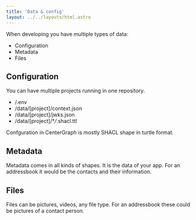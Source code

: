 ```yaml
---
title: 'Data & config'
layout: ../../layouts/html.astro
---
```


When developing you have multiple types of data:

- Configuration
- Metadata
- Files

## Configuration

You can have multiple projects running in one repository.

- /.env
- /data/[project]/context.json
- /data/[project]/jwks.json
- /data/[project]/\*_/_.shacl.ttl

Confguration in CenterGraph is mostly SHACL shape in turtle format.

## Metadata

Metadata comes in all kinds of shapes. It is the data of your app. For an addressbook it would be the contacts and their information.

## Files

Files can be pictures, videos, any file type. For an addressbook these could be pictures of a contact person.
